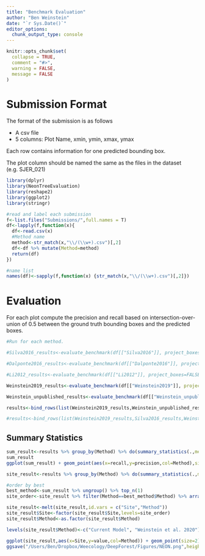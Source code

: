 ```yaml
---
title: "Benchmark Evaluation"
author: "Ben Weinstein"
date: "`r Sys.Date()`"
editor_options: 
  chunk_output_type: console
---
```


```r
knitr::opts_chunk$set(
  collapse = TRUE,
  comment = "#>",
  warning = FALSE,
  message = FALSE
)
```

# Submission Format

The format of the submission is as follows

* A csv file
* 5 columns: Plot Name, xmin, ymin, xmax, ymax

Each row contains information for one predicted bounding box.

The plot column should be named the same as the files in the dataset (e.g. SJER_021)

```r
library(dplyr)
library(NeonTreeEvaluation)
library(reshape2)
library(ggplot2)
library(stringr)

#read and label each submission
f<-list.files("Submissions/",full.names = T)
df<-lapply(f,function(x){
  df<-read.csv(x)
  #Method name
  method<-str_match(x,"\\/(\\w+).csv")[,2]
  df<-df %>% mutate(Method=method)
  return(df)
})

#name list
names(df)<-sapply(f,function(x) {str_match(x,"\\/(\\w+).csv")[,2]})
```

# Evaluation

For each plot compute the precision and recall based on intersection-over-union of 0.5 between the ground truth bounding boxes and the predicted boxes. 

```r
#Run for each method.

#Silva2016_results<-evaluate_benchmark(df[["Silva2016"]], project_boxes=FALSE,show=FALSE) %>%  mutate(Method="Silva2016")

#Dalponte2016_results<-evaluate_benchmark(df[["Dalponte2016"]], project_boxes=FALSE,show=FALSE) %>%  mutate(Method="Dalponte2016")

#Li2012_results<-evaluate_benchmark(df[["Li2012"]], project_boxes=FALSE,show=FALSE) %>%  mutate(Method="Li2012")

Weinstein2019_results<-evaluate_benchmark(df[["Weinstein2019"]], project_boxes=TRUE,show=F) %>%  mutate(Method="Weinstein2019")
```

```r
Weinstein_unpublished_results<-evaluate_benchmark(df[["Weinstein_unpublished"]], project_boxes=TRUE,show=T) %>% mutate(Method="Weinstein_unpublished")

results<-bind_rows(list(Weinstein2019_results,Weinstein_unpublished_results))

#results<-bind_rows(list(Weinstein2019_results,Silva2016_results,Weinstein_unpublished_results,Dalponte2016_results,Li2012_results))
```

## Summary Statistics

```r
sum_result<-results %>% group_by(Method) %>% do(summary_statistics(.,method="all"))
sum_result
ggplot(sum_result) + geom_point(aes(x=recall,y=precision,col=Method),size=4)
```

```r
site_result<-results %>% group_by(Method) %>% do(summary_statistics(.,method="site"))
```

```r
#order by best
best_method<-sum_result %>% ungroup() %>% top_n(1)
site_order<-site_result %>% filter(Method==best_method$Method) %>% arrange(recall) %>% .$Site

site_result<-melt(site_result,id.vars = c("Site","Method"))
site_result$Site<-factor(site_result$Site,levels=site_order)
site_result$Method<-as.factor(site_result$Method)

levels(site_result$Method)<-c("Current Model", "Weinstein et al. 2020")

ggplot(site_result,aes(x=Site,y=value,col=Method)) + geom_point(size=2) + facet_wrap(~variable) + coord_flip()
ggsave("/Users/Ben/Dropbox/Weecology/DeepForest/Figures/NEON.png",height=5,width=7)
```


